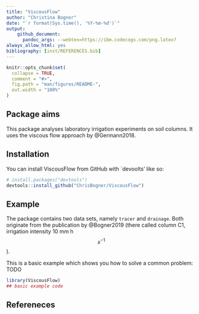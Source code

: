 ```yaml
---
title: "ViscousFlow"
author: "Christina Bogner"
date: "`r format(Sys.time(), '%Y-%m-%d')`"
output: 
    github_document:
      pandoc_args: --webtex=https://ibm.codecogs.com/png.latex?
always_allow_html: yes
bibliography: [inst/REFERENCES.bib]
---
```


<!-- README.md is generated from README.Rmd. Please edit that file -->

```r
knitr::opts_chunk$set(
  collapse = TRUE,
  comment = "#>",
  fig.path = "man/figures/README-",
  out.width = "100%"
)
```

## Package aims

<!-- badges: start -->
<!-- badges: end -->

This package analyses laboratory irrigation experiments on soil columns. It uses the viscous flow approach by @Germann2018.

## Installation

You can install ViscousFlow from GitHub with `devoolts' like so:

``` r
# install.packages("devtools")
devtools::install_github("ChrisBogner/ViscousFlow")
```
## Example

The package contains two data sets, namely `tracer` and `drainage`. Both originate from the publication by @Bogner2019 (there called column C1, irrigation intensity 10 mm h$$x^{-1}$$).

This is a basic example which shows you how to solve a common problem: TODO

```r
library(ViscousFlow)
## basic example code
```

## Refereneces
<div id="refs"></div>
